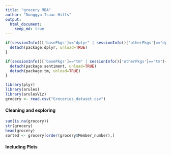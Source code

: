 ```yaml
---
title: "grocery MBA"
author: "Donggyu Isaac Hills"
output: 
  html_document:
    keep_md: true
---
```


```r
if(sessionInfo()['basePkgs']=="dplyr" | sessionInfo()['otherPkgs']=="dplyr"){
  detach(package:dplyr, unload=TRUE)
}

if(sessionInfo()['basePkgs']=="tm" | sessionInfo()['otherPkgs']=="tm"){
  detach(package:sentiment, unload=TRUE)
  detach(package:tm, unload=TRUE)
}

library(plyr)
library(arules)
library(arulesViz)
grocery <- read.csv("Groceries_dataset.csv")
```

#### Cleaning and exploring 
```r
sum(is.na(grocery))
str(grocery)
head(grocery)
sorted <- grocery[order(grocery$Member_number),]
```

#### Including Plots


```r
```

